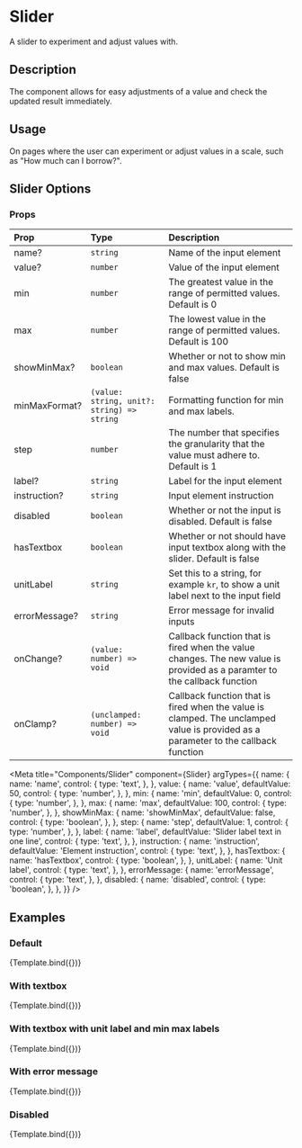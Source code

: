 

# Slider

A slider to experiment and adjust values with.

## Description

The component allows for easy adjustments of a value and check the updated result immediately.

## Usage

On pages where the user can experiment or adjust values in a scale, such as "How much can I borrow?".

## Slider Options

### Props

| Prop          | Type                                       | Description                                                                                                                        |
| :------------ | :----------------------------------------- | :--------------------------------------------------------------------------------------------------------------------------------- |
| name?         | `string`                                   | Name of the input element                                                                                                          |
| value?        | `number`                                   | Value of the input element                                                                                                         |
| min           | `number`                                   | The greatest value in the range of permitted values. Default is 0                                                                  |
| max           | `number`                                   | The lowest value in the range of permitted values. Default is 100                                                                  |
| showMinMax?   | `boolean`                                  | Whether or not to show min and max values. Default is false                                                                        |
| minMaxFormat? | `(value: string, unit?: string) => string` | Formatting function for min and max labels.                                                                                        |
| step          | `number`                                   | The number that specifies the granularity that the value must adhere to. Default is 1                                              |
| label?        | `string`                                   | Label for the input element                                                                                                        |
| instruction?  | `string`                                   | Input element instruction                                                                                                          |
| disabled      | `boolean`                                  | Whether or not the input is disabled. Default is false                                                                             |
| hasTextbox    | `boolean`                                  | Whether or not should have input textbox along with the slider. Default is false                                                   |
| unitLabel     | `string`                                   | Set this to a string, for example `kr`, to show a unit label next to the input field                                               |
| errorMessage? | `string`                                   | Error message for invalid inputs                                                                                                   |
| onChange?     | `(value: number) => void`                  | Callback function that is fired when the value changes. The new value is provided as a paramter to the callback function           |
| onClamp?      | `(unclamped: number) => void`              | Callback function that is fired when the value is clamped. The unclamped value is provided as a parameter to the callback function |

<Meta
  title="Components/Slider"
  component={Slider}
  argTypes={{
    name: {
      name: 'name',
      control: {
        type: 'text',
      },
    },
    value: {
      name: 'value',
      defaultValue: 50,
      control: {
        type: 'number',
      },
    },
    min: {
      name: 'min',
      defaultValue: 0,
      control: {
        type: 'number',
      },
    },
    max: {
      name: 'max',
      defaultValue: 100,
      control: {
        type: 'number',
      },
    },
    showMinMax: {
      name: 'showMinMax',
      defaultValue: false,
      control: {
        type: 'boolean',
      },
    },
    step: {
      name: 'step',
      defaultValue: 1,
      control: {
        type: 'number',
      },
    },
    label: {
      name: 'label',
      defaultValue: 'Slider label text in one line',
      control: {
        type: 'text',
      },
    },
    instruction: {
      name: 'instruction',
      defaultValue: 'Element instruction',
      control: {
        type: 'text',
      },
    },
    hasTextbox: {
      name: 'hasTextbox',
      control: {
        type: 'boolean',
      },
    },
    unitLabel: {
      name: 'Unit label',
      control: {
        type: 'text',
      },
    },
    errorMessage: {
      name: 'errorMessage',
      control: {
        type: 'text',
      },
    },
    disabled: {
      name: 'disabled',
      control: {
        type: 'boolean',
      },
    },
  }}
/>

## Examples

### Default

<Canvas>
  <Story name="Default">{Template.bind({})}</Story>
</Canvas>

### With textbox

<Canvas>
  <Story
    name="Textbox"
    args={{
      hasTextbox: true,
    }}
  >
    {Template.bind({})}
  </Story>
</Canvas>

### With textbox with unit label and min max labels

<Canvas>
  <Story
    name="UnitTextbox"
    args={{
      hasTextbox: true,
      unitLabel: 'kr',
      showMinMax: true,
    }}
  >
    {Template.bind({})}
  </Story>
</Canvas>

### With error message

<Canvas>
  <Story
    name="Error"
    args={{
      hasTextbox: true,
      errorMessage: 'Error text can be quite long',
    }}
  >
    {Template.bind({})}
  </Story>
</Canvas>

### Disabled

<Canvas>
  <Story
    name="Disabled"
    args={{
      hasTextbox: true,
      disabled: true,
    }}
  >
    {Template.bind({})}
  </Story>
</Canvas>
